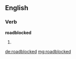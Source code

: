 ==English==

===Verb===
'''roadblocked'''

# {{past of|[[roadblock]]}}

[[de:roadblocked]]
[[mg:roadblocked]]